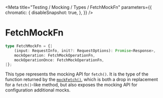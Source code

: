 
<Meta
    title="Testing / Mocking / Types / FetchMockFn"
    parameters={{
        chromatic: {
            disableSnapshot: true,
        },
    }}
/>

# FetchMockFn

```ts
type FetchMockFn = {|
    (input: RequestInfo, init?: RequestOptions): Promise<Response>,
    mockOperation: FetchMockOperationFn,
    mockOperationOnce: FetchMockOperationFn,
|};
```

This type represents the mocking API for `fetch()`. It is the type of the function returned by the [`mockFetch()`](/docs/testing-mocking-exports-mockfetch--page), which is both a drop in replacement for a `fetch()`-like method, but also exposes the mocking API for configuration additional mocks.

